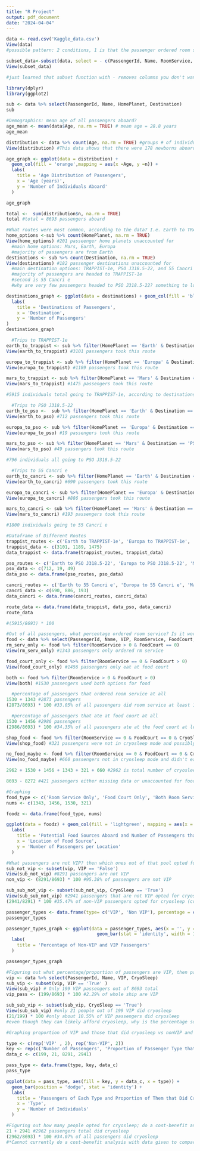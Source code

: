 ```yaml
---
title: "R Project"
output: pdf_document
date: "2024-04-04"
---
```


```r
data <- read.csv('Kaggle_data.csv')
View(data)
#possible pattern: 2 conditions, 1 is that the passenger ordered room service > 400 times, then they likely were to not go to another dimension, probably another condition needs to be met too bc some don't follow the abave pattern
```

```r
subset_data<-subset(data, select = - c(PassengerId, Name, RoomService, Transported)) 
View(subset_data)

#just learned that subset function with - removes columns you don't want from dataframe (oops)

library(dplyr)
library(ggplot2)

sub <- data %>% select(PassengerId, Name, HomePlanet, Destination)
sub

#Demographics: mean age of all passengers aboard?
age_mean <- mean(data$Age, na.rm = TRUE) # mean age = 28.8 years
age_mean

distribution <- data %>% count(Age, na.rm = TRUE) #groups # of individuals by age
View(distribution) #This data shows that there were 178 newborns aboard, so there are likely lots of new mothers and fathers aboard as well (good demographic to advertise to). Age 45 and on shows fewer passengers. Oldest passenger is 79.

age_graph <- ggplot(data = distribution) +
  geom_col(fill = 'orange',mapping = aes(x =Age, y =n)) +
  labs(
    title = 'Age Distribution of Passengers',
    x = 'Age (years)',
    y = 'Number of Individuals Aboard'
  )

age_graph

total <-  sum(distribution$n, na.rm = TRUE)
total #total = 8693 passengers aboard
```

```r
#What routes were most common, according to the data? I.e. Earth to TRAPPIST-1e
home_options <-sub %>% count(HomePlanet, na.rm = TRUE)
View(home_options) #201 passeenger home planets unaccounted for
  #main home options: Mars, Earth, Europa
  #majority of passengers are from Earth
destinations <- sub %>% count(Destination, na.rm = TRUE)
View(destinations) #182 passenger destinations unaccounted for
  #main destination options: TRAPPIST-1e, PSO J318.5-22, and 55 Cancri e
  #majority of passengers are headed to TRAPPIST-1e
  #second is 55 Cancri e
  #why are very few passengers headed to PSO J318.5-22? something to look into

destinations_graph <- ggplot(data = destinations) + geom_col(fill = 'blue', mapping = aes(x = Destination, y = n)) + 
  labs(
    title = 'Destinations of Passengers',
    x = 'Destination',
    y = 'Number of Passengers'
) 
destinations_graph

  #Trips to TRAPPIST-1e
earth_to_trappist <- sub %>% filter(HomePlanet == 'Earth' & Destination == 'TRAPPIST-1e')
View(earth_to_trappist) #3101 passengers took this route

europa_to_trappist <- sub %>% filter(HomePlanet == 'Europa' & Destination == 'TRAPPIST-1e')
View(europa_to_trappist) #1189 passengers took this route

mars_to_trappist <- sub %>% filter(HomePlanet == 'Mars' & Destination == 'TRAPPIST-1e')
View(mars_to_trappist) #1475 passengers took this route

#5915 individuals total going to TRAPPIST-1e, according to destinations table

  #Trips to PSO J318.5-22
earth_to_pso <-  sub %>% filter(HomePlanet == 'Earth' & Destination == 'PSO J318.5-22')
View(earth_to_pso) #712 passengers took this route

europa_to_pso <- sub %>% filter(HomePlanet == 'Europa' & Destination == 'PSO J318.5-22')
View(europa_to_pso) #19 passengers took this route

mars_to_pso <- sub %>% filter(HomePlanet == 'Mars' & Destination == 'PSO J318.5-22')
View(mars_to_pso) #49 passengers took this route

#796 individuals all going to PSO J318.5-22

  #Trips to 55 Cancri e
earth_to_cancri <- sub %>% filter(HomePlanet == 'Earth' & Destination == '55 Cancri e')
View(earth_to_cancri) #690 passengers took this route

europa_to_cancri <- sub %>% filter(HomePlanet == 'Europa' & Destination == '55 Cancri e')
View(europa_to_cancri) #886 passengers took this route

mars_to_cancri <- sub %>% filter(HomePlanet == 'Mars' & Destination == '55 Cancri e')
View(mars_to_cancri) #193 passengers took this route

#1800 individuals going to 55 Cancri e

#Dataframe of Different Routes
trappist_routes <- c('Earth to TRAPPIST-1e', 'Europa to TRAPPIST-1e', 'Mars to TRAPPIST-1e')
trappist_data <- c(3101, 1189, 1475)
data_trappist <- data.frame(trappist_routes, trappist_data)

pso_routes <- c('Earth to PSO J318.5-22', 'Europa to PSO J318.5-22', 'Mars to PSO J318.5-22')
pso_data <- c(712, 19, 49)
data_pso <- data.frame(pso_routes, pso_data)

cancri_routes <- c('Earth to 55 Cancri e', 'Europa to 55 Cancri e', 'Mars to 55 Cancri e')
cancri_data <- c(690, 886, 193)
data_cancri <- data.frame(cancri_routes, cancri_data)

route_data <- data.frame(data_trappist, data_pso, data_cancri)
route_data

#(5915/8693) * 100

```

```r
#Out of all passengers, what percentage ordered room service? Is it worth it to offer if only a few order? compare to people that used food court?
food <- data %>% select(PassengerId, Name, VIP, RoomService, FoodCourt, ShoppingMall, CryoSleep)
rm_serv_only <- food %>% filter(RoomService > 0 & FoodCourt == 0) 
View(rm_serv_only) #1343 passengers only ordered rm service

food_court_only <- food %>% filter(RoomService == 0 & FoodCourt > 0)
View(food_court_only) #1456 passengers only eat at food court

both <- food %>% filter(RoomService > 0 & FoodCourt > 0)
View(both) #1530 passengers used both options for food

  #percentage of passengers that ordered room service at all
1530 + 1343 #2873 passengers
(2873/8693) * 100 #33.05% of all passengers did room service at least 1x

  #percentage of passengers that ate at food court at all
1530 + 1456 #2986 passengers
(2986/8693) * 100 #34.35% of all passengers ate at the food court at least 1x

shop_food <- food %>% filter(RoomService == 0 & FoodCourt == 0 & CryoSleep == 'False' & ShoppingMall > 0)
View(shop_food) #321 passengers were not in cryosleep mode and possibly got food from shopping mall options

no_food_maybe <- food %>% filter(RoomService == 0 & FoodCourt == 0 & CryoSleep == 'False' & ShoppingMall == 0)
View(no_food_maybe) #660 passengers not in cryosleep mode and didn't eat at main food sources aboard. maybe they brought their own food supply onboard?

2962 + 1530 + 1456 + 1343 + 321 + 660 #2962 is total number of cryosleep passengers, rest are using food options aboard or bringing their own aboard possibly

8693 - 8272 #421 passengers either missing data or unaccounted for food-options-wise

#Graphing
food_type <- c('Room Service Only', 'Food Court Only', 'Both Room Service and Food Court', 'Shopping Mall')
nums <- c(1343, 1456, 1530, 321)

foodz <- data.frame(food_type, nums)

ggplot(data = foodz) + geom_col(fill = 'lightgreen', mapping = aes(x = food_type, y = nums)) + 
  labs(
    title = 'Potential Food Sources Aboard and Number of Passengers that Accessed Each',
    x = 'Location of Food Source',
    y = 'Number of Passengers per Location'
  )

```

```r
#What passengers are not VIP? then which ones out of that pool opted for cryosleep?
sub_not_vip <- subset(vip, VIP == 'False')
View(sub_not_vip) #8291 passengers are not VIP
non_vip <- (8291/8693) * 100 #95.38% of passengers are not VIP

sub_sub_not_vip <- subset(sub_not_vip, CryoSleep == 'True')
View(sub_sub_not_vip) #2941 passengers that are not VIP opted for cryosleep
(2941/8291) * 100 #35.47% of non-VIP passengers opted for cryosleep (could mean that cryosleep is overall a strong option for a lot of passengers, regardless of cost?)

passenger_types <- data.frame(type= c('VIP', 'Non VIP'), percentage = c(vip_pass, non_vip))
passenger_types

passenger_types_graph <- ggplot(data = passenger_types, aes(x = '', y = percentage, fill = type)) + 
                                  geom_bar(stat = 'identity', width = 1) + coord_polar('y', start = 0) + theme_void() +
  labs(
    title = 'Percentage of Non-VIP and VIP Passengers'
  )

passenger_types_graph
```

```r
#Figuring out what percentage/proportion of passengers are VIP, then passengers who are VIP and opted for cryosleep
vip <- data %>% select(PassengerId, Name, VIP, CryoSleep)
sub_vip <- subset(vip, VIP == 'True' )
View(sub_vip) # Only 199 VIP passengers out of 8693 total
vip_pass <- (199/8693) * 100 #2.29% of whole ship are VIP

sub_sub_vip <- subset(sub_vip, CryoSleep == 'True')
View(sub_sub_vip) #only 21 people out of 199 VIP did cryosleep
(21/199) * 100 #only about 10.55% of VIP passengers did cryosleep
#even though they can likely afford cryosleep, why is the percentage so low among VIP passengers? Is it the experience itself, or are there other factors we haven't thought of?

#Graphing proportion of VIP and those that did cryosleep vs nonVIP and those that did cryosleep

type <- c(rep('VIP' , 2), rep('Non-VIP', 2))
key <- rep(c('Number of Passengers', 'Proportion of Passenger Type that did Cryosleep'), 2)
data_c <- c(199, 21, 8291, 2941)

pass_type <- data.frame(type, key, data_c)
pass_type

ggplot(data = pass_type, aes(fill = key, y = data_c, x = type)) +
  geom_bar(position = 'dodge', stat = 'identity') +
  labs(
    title = 'Passengers of Each Type and Proportion of Them that Did Cryosleep',
    x = 'Type', 
    y = 'Number of Individuals'
  )

```

```r
#Figuring out how many people opted for cryosleep; do a cost-benefit analysis for cryosleep vs. using $ on living functions like eating and drinking
21 + 2941 #2962 passengers total did cryosleep
(2962/8693) * 100 #34.07% of all passengers did cryosleep
#*Cannot currently do a cost-benefit analysis with data given to compare cost of CryoSleep vs. using $ on living functions aboard. Need more data about costs to do said analysis (future directions)

```
